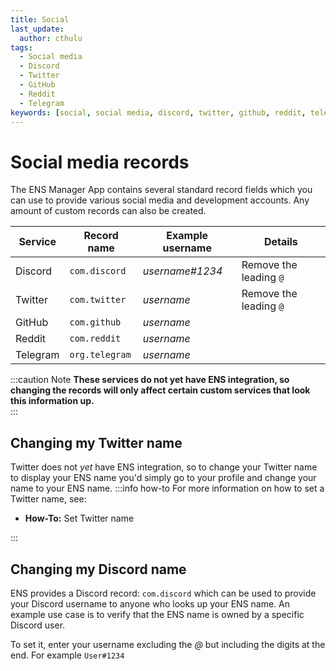 ```yaml
---
title: Social
last_update:
  author: cthulu
tags:
  - Social media
  - Discord
  - Twitter
  - GitHub
  - Reddit
  - Telegram
keywords: [social, social media, discord, twitter, github, reddit, telegram]
---
```


# Social media records
The ENS Manager App contains several standard record fields which you can use to provide various social media and development accounts. Any amount of custom records can also be created.

| Service  | Record name    | Example username | Details                |
| -------- | -------------- | ---------------- | ---------------------- |
| Discord  | `com.discord`  | *username#1234*  | Remove the leading `@` |
| Twitter  | `com.twitter`  | *username*       | Remove the leading `@` |
| GitHub   | `com.github`   | *username*       |                        |
| Reddit   | `com.reddit`   | *username*       |                        |
| Telegram | `org.telegram` | *username*       |                        |

:::caution Note
**These services do not yet have ENS integration, so changing the records will only affect certain custom services that look this information up.**  
:::

## Changing my Twitter name
Twitter does not *yet* have ENS integration, so to change your Twitter name to display your ENS name you'd simply go to your profile and change your name to your ENS name.
:::info how-to
For more information on how to set a Twitter name, see:
 - <Link to="/howto/set-twitter-name"><b>How-To:</b> Set Twitter name</Link>
:::

## Changing my Discord name
ENS provides a Discord record: `com.discord` which can be used to provide your Discord username to anyone who looks up your ENS name. An example use case is to verify that the ENS name is owned by a specific Discord user.

To set it, enter your username excluding the *@* but including the digits at the end. For example `User#1234`
